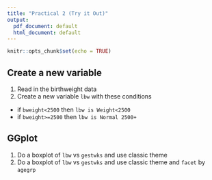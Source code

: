 ```yaml
---
title: "Practical 2 (Try it Out)"
output:
  pdf_document: default
  html_document: default
---
```


```r
knitr::opts_chunk$set(echo = TRUE)
```

## Create a new variable

1) Read in the birthweight data
2) Create a new variable `lbw` with these conditions
  - if `bweight<2500` then `lbw is Weight<2500` 
  - if `bweight>=2500` then `lbw is Normal 2500+` 
  
  
## GGplot

1) Do a boxplot of `lbw` vs `gestwks` and use classic theme
2) Do a boxplot of `lbw` vs `gestwks` and use classic theme and `facet` by `agegrp`
